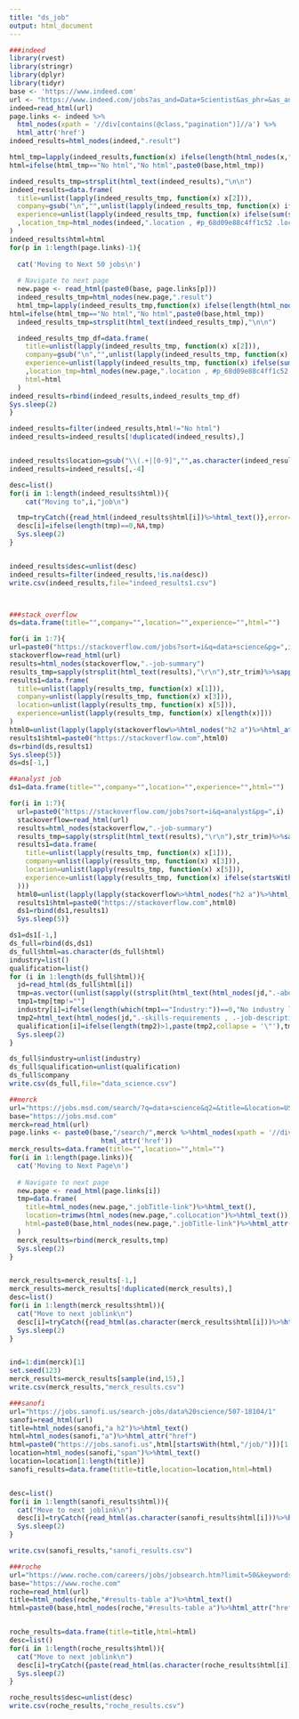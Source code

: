 ```yaml
---
title: "ds_job"
output: html_document
---
```


```r
###indeed
library(rvest)
library(stringr)
library(dplyr)
library(tidyr)
base <- 'https://www.indeed.com'
url <- "https://www.indeed.com/jobs?as_and=Data+Scientist&as_phr=&as_any=&as_not=&as_ttl=&as_cmp=&jt=all&st=&salary=&radius=25&fromage=any&limit=50&sort=&psf=advsrch"
indeed=read_html(url)
page.links <- indeed %>%
  html_nodes(xpath = '//div[contains(@class,"pagination")]//a') %>%
  html_attr('href')
indeed_results=html_nodes(indeed,".result")

html_tmp=lapply(indeed_results,function(x) ifelse(length(html_nodes(x,"h2 a"))==0,"No html",html_nodes(x,"h2 a")%>%html_attr('href')))
html=ifelse(html_tmp=="No html","No html",paste0(base,html_tmp))

indeed_results_tmp=strsplit(html_text(indeed_results),"\n\n")
indeed_results=data.frame(
  title=unlist(lapply(indeed_results_tmp, function(x) x[2])),
  company=gsub("\n","",unlist(lapply(indeed_results_tmp, function(x) ifelse(x[3]=="",x[4],x[3])))),
  experience=unlist(lapply(indeed_results_tmp, function(x) ifelse(sum(startsWith(x,"Desired Experience:"))==0,ifelse(sum(startsWith(x,"Experience"))==0,NA,x[startsWith(x,"Experience")]),x[startsWith(x,"Desired Experience:")])))
  ,location_tmp=html_nodes(indeed,".location , #p_68d09e88c4ff1c52 .location span")%>%html_text()
)
indeed_results$html=html
for(p in 1:length(page.links)-1){
  
  cat('Moving to Next 50 jobs\n')
  
  # Navigate to next page
  new.page <- read_html(paste0(base, page.links[p]))
  indeed_results_tmp=html_nodes(new.page,".result")
  html_tmp=lapply(indeed_results_tmp,function(x) ifelse(length(html_nodes(x,"h2 a"))==0,"No html",html_nodes(x,"h2 a")%>%html_attr('href')))
html=ifelse(html_tmp=="No html","No html",paste0(base,html_tmp))
  indeed_results_tmp=strsplit(html_text(indeed_results_tmp),"\n\n")

  indeed_results_tmp_df=data.frame(
    title=unlist(lapply(indeed_results_tmp, function(x) x[2])),
    company=gsub("\n","",unlist(lapply(indeed_results_tmp, function(x) ifelse(x[3]=="",x[4],x[3])))),
    experience=unlist(lapply(indeed_results_tmp, function(x) ifelse(sum(startsWith(x,"Desired Experience:"))==0,ifelse(sum(startsWith(x,"Experience"))==0,NA,x[startsWith(x,"Experience")]),x[startsWith(x,"Desired Experience:")])))
    ,location_tmp=html_nodes(new.page,".location , #p_68d09e88c4ff1c52 .location span")%>%html_text(),
    html=html
  )
indeed_results=rbind(indeed_results,indeed_results_tmp_df)
Sys.sleep(2)
}

indeed_results=filter(indeed_results,html!="No html")
indeed_results=indeed_results[!duplicated(indeed_results),]


indeed_results$location=gsub("\\(.+|[0-9]","",as.character(indeed_results$location_tmp))
indeed_results=indeed_results[,-4]

desc=list()
for(i in 1:length(indeed_results$html)){
    cat("Moving to",i,"job\n")

  tmp=tryCatch({read_html(indeed_results$html[i])%>%html_text()},error=function(e){cat("ERROR :",conditionMessage(e), "\n")})
  desc[i]=ifelse(length(tmp)==0,NA,tmp)
  Sys.sleep(2)
}


indeed_results$desc=unlist(desc)
indeed_results=filter(indeed_results,!is.na(desc))
write.csv(indeed_results,file="indeed_results1.csv")



###stack_overflow
ds=data.frame(title="",company="",location="",experience="",html="")

for(i in 1:7){
url=paste0("https://stackoverflow.com/jobs?sort=i&q=data+science&pg=",i)
stackoverflow=read_html(url)
results=html_nodes(stackoverflow,".-job-summary")
results_tmp=sapply(strsplit(html_text(results),"\r\n"),str_trim)%>%sapply(function(x) x[x!=""])
results1=data.frame(
  title=unlist(lapply(results_tmp, function(x) x[1])),
  company=unlist(lapply(results_tmp, function(x) x[3])),
  location=unlist(lapply(results_tmp, function(x) x[5])),
  experience=unlist(lapply(results_tmp, function(x) x[length(x)]))
)
html0=unlist(lapply(lapply(stackoverflow%>%html_nodes("h2 a")%>%html_attrs(),function(x) strsplit(as.character(x),'\"')),function(x)x[2]))
results1$html=paste0("https://stackoverflow.com",html0)
ds=rbind(ds,results1)
Sys.sleep(5)}
ds=ds[-1,]

##analyst job
ds1=data.frame(title="",company="",location="",experience="",html="")

for(i in 1:7){
  url=paste0("https://stackoverflow.com/jobs?sort=i&q=analyst&pg=",i)
  stackoverflow=read_html(url)
  results=html_nodes(stackoverflow,".-job-summary")
  results_tmp=sapply(strsplit(html_text(results),"\r\n"),str_trim)%>%sapply(function(x) x[x!=""])
  results1=data.frame(
    title=unlist(lapply(results_tmp, function(x) x[1])),
    company=unlist(lapply(results_tmp, function(x) x[3])),
    location=unlist(lapply(results_tmp, function(x) x[5])),
    experience=unlist(lapply(results_tmp, function(x) ifelse(startsWith(x[length(x)],"Be one"),x[length(x)-1],x[length(x)])
  )))
  html0=unlist(lapply(lapply(stackoverflow%>%html_nodes("h2 a")%>%html_attrs(),function(x) strsplit(as.character(x),'\"')),function(x)x[2]))
  results1$html=paste0("https://stackoverflow.com",html0)
  ds1=rbind(ds1,results1)
  Sys.sleep(5)}

ds1=ds1[-1,]
ds_full=rbind(ds,ds1)
ds_full$html=as.character(ds_full$html)
industry=list()
qualification=list()
for (i in 1:length(ds_full$html)){
  jd=read_html(ds_full$html[i])
  tmp=as.vector((unlist(sapply((strsplit(html_text(html_nodes(jd,".-about-job")),"\r\n")),str_trim))))
  tmp1=tmp[tmp!=""]
  industry[i]=ifelse(length(which(tmp1=="Industry:"))==0,"No industry listed",tmp1[which(tmp1=="Industry:")+1])
  tmp2=html_text(html_nodes(jd,".-skills-requirements , .-job-description"))
  qualification[i]=ifelse(length(tmp2)>1,paste(tmp2,collapse = '\"'),tmp2)
  Sys.sleep(2)
}

ds_full$industry=unlist(industry)
ds_full$qualification=unlist(qualification)
ds_full$company
write.csv(ds_full,file="data_science.csv")

##merck
url="https://jobs.msd.com/search/?q=data+science&q2=&title=&location=US&date="
base="https://jobs.msd.com"
merck=read_html(url)
page.links <- paste0(base,"/search/",merck %>%html_nodes(xpath = '//div[contains(@class,"pagination")]//a') %>%
                       html_attr('href'))
merck_results=data.frame(title="",location="",html="")
for(i in 1:length(page.links)){
  cat('Moving to Next Page\n')
  
  # Navigate to next page
  new.page <- read_html(page.links[i])
  tmp=data.frame(
    title=html_nodes(new.page,".jobTitle-link")%>%html_text(),
    location=trimws(html_nodes(new.page,".colLocation")%>%html_text()),
    html=paste0(base,html_nodes(new.page,".jobTitle-link")%>%html_attr("href"))
  )
  merck_results=rbind(merck_results,tmp)
  Sys.sleep(2)
}


merck_results=merck_results[-1,]
merck_results=merck_results[!duplicated(merck_results),]
desc=list()
for(i in 1:length(merck_results$html)){
  cat("Move to next joblink\n")
  desc[i]=tryCatch({read_html(as.character(merck_results$html[i]))%>%html_nodes(".job")%>%html_text()},error=function(e){cat("ERROR :",conditionMessage(e), "\n")})
  Sys.sleep(2)
}


ind=1:dim(merck)[1]
set.seed(123)
merck_results=merck_results[sample(ind,15),]
write.csv(merck_results,"merck_results.csv")

###sanofi
url="https://jobs.sanofi.us/search-jobs/data%20science/507-18104/1"
sanofi=read_html(url)
title=html_nodes(sanofi,"a h2")%>%html_text()
html=html_nodes(sanofi,"a")%>%html_attr("href")
html=paste0("https://jobs.sanofi.us",html[startsWith(html,"/job/")])[1:length(title)]
location=html_nodes(sanofi,"span")%>%html_text()
location=location[1:length(title)]
sanofi_results=data.frame(title=title,location=location,html=html)


desc=list()
for(i in 1:length(sanofi_results$html)){
  cat("Move to next joblink\n")
  desc[i]=tryCatch({read_html(as.character(sanofi_results$html[i]))%>%html_nodes(".ats-description")%>%html_text()},error=function(e){cat("ERROR :",conditionMessage(e), "\n")})
  Sys.sleep(2)
}

write.csv(sanofi_results,"sanofi_results.csv")

###roche
url="https://www.roche.com/careers/jobs/jobsearch.htm?limit=50&keywords=data%20science&countryCodes=US&jobTypeCodes=STANDARD&offset=3"
base="https://www.roche.com"
roche=read_html(url)
title=html_nodes(roche,"#results-table a")%>%html_text()
html=paste0(base,html_nodes(roche,"#results-table a")%>%html_attr("href"))


roche_results=data.frame(title=title,html=html)
desc=list()
for(i in 1:length(roche_results$html)){
  cat("Move to next joblink\n")
  desc[i]=tryCatch({paste(read_html(as.character(roche_results$html[i]))%>%html_nodes("li")%>%html_text(),collapse="\n\t")},error=function(e){cat("ERROR :",conditionMessage(e), "\n")})
  Sys.sleep(2)
}

roche_results$desc=unlist(desc)
write.csv(roche_results,"roche_results.csv")
```